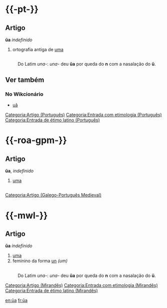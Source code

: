 ={{-pt-}}=
==Artigo==
{{flex.pt|ms=ũu|mp=ũus|fs=ũa|fp=ũas}}
'''ũa''' ''indefinido''
# ortografia antiga de [[uma]]

=={{etimologia|pt}}==
: Do Latim ''una-'': ''una-'' deu '''ũa''' por queda do '''n''' com a nasalação do '''ũ'''.

==Ver também==
===No Wikcionário===
* [[uã]]

[[Categoria:Artigo (Português)]]
[[Categoria:Entrada com etimologia (Português)]]
[[Categoria:Entrada de étimo latino (Português)]]


={{-roa-gpm-}}=
==Artigo==
{{flex.roa-gpm|ms=ũu|mp=ũus|fs=ũa|fp=ũas}}
'''ũa''', ''indefinido''
# [[uma]]

=={{etimologia|roa-gpm}}==
{{llietimo|la|una|roa-gpm}}

[[Categoria:Artigo (Galego-Português Medieval)]]


={{-mwl-}}=
==Artigo==
'''ũa''' ''indefinido''
# [[uma]]
# feminino da forma [[un]] ''(um)''

=={{etimologia|mwl}}==
: Do Latim ''una-'': ''una-'' deu '''ũa''' por queda do '''n''' com a nasalação do '''ũ'''.

[[Categoria:Artigo (Mirandês)]]
[[Categoria:Entrada com etimologia (Mirandês)]]
[[Categoria:Entrada de étimo latino (Mirandês)]]

[[en:ũa]]
[[fr:ũa]]

